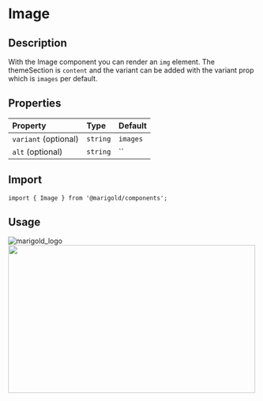 
<Meta title="Components/Image" />

# Image

## Description

With the Image component you can render an `img` element.
The themeSection is `content` and the variant can be added with the variant prop which is `images` per default.

## Properties

| Property             | Type     | Default  |
| :------------------- | :------- | :------- |
| `variant` (optional) | `string` | `images` |
| `alt` (optional)     | `string` | ``       |

## Import

```tsx
import { Image } from '@marigold/components';
```

## Usage

<Canvas>
  <Story name="firstImage">
    <Image src={image1} alt="marigold_logo" />
  </Story>
</Canvas>

<Canvas>
  <Story name="secondImage">
    <Image src={image2} width="500" height="300" />
  </Story>
</Canvas>
